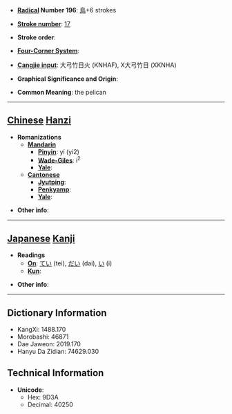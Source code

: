 * '''[[Wiktionary:Chinese radical index| Radical]] Number 196''': [[Wiktionary:Chinese radical index 鳥|鳥]]+6 strokes

* '''[[Wiktionary:Chinese total strokes index|Stroke number]]''': [[Wiktionary:Chinese total strokes index 17|17]]

* '''Stroke order''': 

* '''[[Wiktionary:Chinese four corner index|Four-Corner System]]''': 

* '''[[Wiktionary:Chinese Cangjie index|Cangjie input]]''': 大弓竹日火 (KNHAF), X大弓竹日 (XKNHA)

* '''Graphical Significance and Origin''': 

* '''Common Meaning''': the pelican

----

== [[Chinese]] [[Hanzi]] ==

* '''Romanizations'''
** '''[[Mandarin]]'''
*** '''[[Pinyin]]''': yí (yi2)
*** '''[[Wade-Giles]]''': i<sup>2</sup>
*** '''[[Yale]]''': 
** '''[[Cantonese]]'''
*** '''[[Jyutping]]''':
*** '''[[Penkyamp]]''': 
*** '''[[Yale]]''': 

* '''Other info''': 

----

== [[Japanese]] [[Kanji]] ==

* '''Readings'''
** '''[[On]]''': [[てい]] (tei), [[だい]] (dai), [[い]] (i)
** '''[[Kun]]''': 

* '''Other info''':  

----

== Dictionary Information ==

* KangXi: 1488.170
* Morobashi: 46871
* Dae Jaweon: 2019.170
* Hanyu Da Zidian: 74629.030

== Technical Information ==

* '''Unicode''':
** Hex: 9D3A
** Decimal: 40250